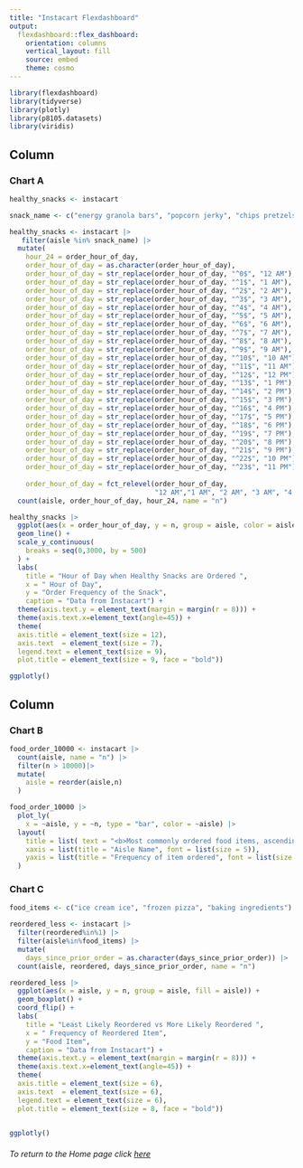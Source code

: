 ```yaml
---
title: "Instacart Flexdashboard"
output: 
  flexdashboard::flex_dashboard:
    orientation: columns
    vertical_layout: fill
    source: embed
    theme: cosmo
---
```


```r
library(flexdashboard)
library(tidyverse)
library(plotly)
library(p8105.datasets)
library(viridis)
```




Column {data-width=550}
-----------------------------------------------------------------------

### Chart A

```r
healthy_snacks <- instacart

snack_name <- c("energy granola bars", "popcorn jerky", "chips pretzels", "trail mix snack mix", "nuts seeds dried fruit")

healthy_snacks <- instacart |>
   filter(aisle %in% snack_name) |>
  mutate(
    hour_24 = order_hour_of_day,
    order_hour_of_day = as.character(order_hour_of_day),
    order_hour_of_day = str_replace(order_hour_of_day, "^0$", "12 AM"),
    order_hour_of_day = str_replace(order_hour_of_day, "^1$", "1 AM"),
    order_hour_of_day = str_replace(order_hour_of_day, "^2$", "2 AM"),
    order_hour_of_day = str_replace(order_hour_of_day, "^3$", "3 AM"),
    order_hour_of_day = str_replace(order_hour_of_day, "^4$", "4 AM"),
    order_hour_of_day = str_replace(order_hour_of_day, "^5$", "5 AM"),
    order_hour_of_day = str_replace(order_hour_of_day, "^6$", "6 AM"),
    order_hour_of_day = str_replace(order_hour_of_day, "^7$", "7 AM"),
    order_hour_of_day = str_replace(order_hour_of_day, "^8$", "8 AM"),
    order_hour_of_day = str_replace(order_hour_of_day, "^9$", "9 AM"),
    order_hour_of_day = str_replace(order_hour_of_day, "^10$", "10 AM"),
    order_hour_of_day = str_replace(order_hour_of_day, "^11$", "11 AM"),
    order_hour_of_day = str_replace(order_hour_of_day, "^12$", "12 PM"),
    order_hour_of_day = str_replace(order_hour_of_day, "^13$", "1 PM"),
    order_hour_of_day = str_replace(order_hour_of_day, "^14$", "2 PM"),
    order_hour_of_day = str_replace(order_hour_of_day, "^15$", "3 PM"),
    order_hour_of_day = str_replace(order_hour_of_day, "^16$", "4 PM"),
    order_hour_of_day = str_replace(order_hour_of_day, "^17$", "5 PM"),
    order_hour_of_day = str_replace(order_hour_of_day, "^18$", "6 PM"),
    order_hour_of_day = str_replace(order_hour_of_day, "^19$", "7 PM"),
    order_hour_of_day = str_replace(order_hour_of_day, "^20$", "8 PM"),
    order_hour_of_day = str_replace(order_hour_of_day, "^21$", "9 PM"),
    order_hour_of_day = str_replace(order_hour_of_day, "^22$", "10 PM"),
    order_hour_of_day = str_replace(order_hour_of_day, "^23$", "11 PM"),
    
    order_hour_of_day = fct_relevel(order_hour_of_day,
                                    "12 AM","1 AM", "2 AM", "3 AM", "4 AM", "5 AM", "6 AM", "7 AM", "8 AM", "9 AM", "10 AM", "11 AM", "12 PM", "1 PM", "2 PM", "3 PM", "4 PM", "5 PM", "6 PM", "7 PM", "8 PM", "9 PM", "10 PM", "11 PM")) |>
  count(aisle, order_hour_of_day, hour_24, name = "n")

healthy_snacks |>
  ggplot(aes(x = order_hour_of_day, y = n, group = aisle, color = aisle )) +
  geom_line() +
  scale_y_continuous(
    breaks = seq(0,3000, by = 500)
  ) +
  labs(
    title = "Hour of Day when Healthy Snacks are Ordered ",
    x = " Hour of Day",
    y = "Order Frequency of the Snack",
    caption = "Data from Instacart") + 
  theme(axis.text.y = element_text(margin = margin(r = 8))) +
  theme(axis.text.x=element_text(angle=45)) +
  theme(
  axis.title = element_text(size = 12),
  axis.text  = element_text(size = 7),
  legend.text = element_text(size = 9),
  plot.title = element_text(size = 9, face = "bold"))

ggplotly()
```

Column {data-width=450}
-----------------------------------------------------------------------

### Chart B

```r
food_order_10000 <- instacart |>
  count(aisle, name = "n") |> 
  filter(n > 10000)|>
  mutate(
    aisle = reorder(aisle,n)
  )

food_order_10000 |>
  plot_ly(
    x = ~aisle, y = ~n, type = "bar", color = ~aisle) |>
  layout(
    title = list( text = "<b>Most commonly ordered food items, ascending order(n > 10000)</b>", font = list(size = 8)),
    xaxis = list(title = "Aisle Name", font = list(size = 5)),
    yaxis = list(title = "Frequency of item ordered", font = list(size = 5))
  )
```

### Chart C

```r
food_items <- c("ice cream ice", "frozen pizza", "baking ingredients")

reordered_less <- instacart |>
  filter(reordered%in%1) |>
  filter(aisle%in%food_items) |>
  mutate(
    days_since_prior_order = as.character(days_since_prior_order)) |>
  count(aisle, reordered, days_since_prior_order, name = "n")

reordered_less |>
  ggplot(aes(x = aisle, y = n, group = aisle, fill = aisle)) +
  geom_boxplot() +
  coord_flip() +
  labs(
    title = "Least Likely Reordered vs More Likely Reordered ",
    x = " Frequency of Reordered Item",
    y = "Food Item",
    caption = "Data from Instacart") + 
  theme(axis.text.y = element_text(margin = margin(r = 8))) +
  theme(axis.text.x=element_text(angle=45)) +
  theme(
  axis.title = element_text(size = 6),
  axis.text  = element_text(size = 6),
  legend.text = element_text(size = 6),
  plot.title = element_text(size = 8, face = "bold"))

  
ggplotly()

```


###### To return to the Home page click [here](index.html)
